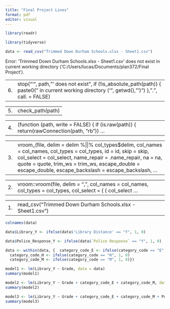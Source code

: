```yaml
---
title: "Final Project Lines"
format: pdf
editor: visual
---
```


```r
library(readr)
```

```r
library(tidyverse)
```

```r
data <- read_csv("Trimmed Down Durham Schools.xlsx - Sheet1.csv")
```

Error: 'Trimmed Down Durham Schools.xlsx - Sheet1.csv' does not exist in current working directory ('C:/Users/lucas/Documents/plan372/Final Project').

|     |                                                                                                                                                     |
|----:|-----------------------------------------------------------------------------------------------------------------------------------------------------|
| 6\. | stop("'", path, "' does not exist", if (!is_absolute_path(path)) { paste0(" in current working directory ('", getwd(), "')") }, ".", call. = FALSE) |

|     |                  |
|----:|------------------|
| 5\. | check_path(path) |

|     |                                                                                             |
|----:|---------------------------------------------------------------------------------------------|
| 4\. | (function (path, write = FALSE) { if (is.raw(path)) { return(rawConnection(path, "rb")) ... |

|     |                                                                                                                                                                                                                                                                                                  |
|----:|--------------------------------------------------------------------------------------------------------------------------------------------------------------------------------------------------------------------------------------------------------------------------------------------------|
| 3\. | vroom\_(file, delim = delim %\|\|% col_types\$delim, col_names = col_names, col_types = col_types, id = id, skip = skip, col_select = col_select, name_repair = .name_repair, na = na, quote = quote, trim_ws = trim_ws, escape_double = escape_double, escape_backslash = escape_backslash, ... |

|     |                                                                                                               |
|----:|---------------------------------------------------------------------------------------------------------------|
| 2\. | vroom::vroom(file, delim = ",", col_names = col_names, col_types = col_types, col_select = { { col_select ... |

|     |                                                           |
|----:|-----------------------------------------------------------|
| 1\. | read_csv("Trimmed Down Durham Schools.xlsx - Sheet1.csv") |

```r
colnames(data)
```

```r
data$Library_Y <- ifelse(data$'Library Distance' == "Y", 1, 0)
```

```r
data$Police_Response_Y <- ifelse(data$`Police Response` == "Y", 1, 0)
```

```r
data <- within(data, {  category_code_E <- ifelse(category_code == "E", 1, 0)
  category_code_H <- ifelse(category_code == "H", 1, 0)
  category_code_M <- ifelse(category_code == "M", 1, 0)})
```

```r
model1 <- lm(Library_Y ~ Grade, data = data)
summary(model1)
```

```r
model2 <- lm(Library_Y ~ Grade + category_code_E + category_code_M, data = data)
summary(model2)
```

```r
model3 <- lm(Library_Y ~ Grade + category_code_E + category_code_M + Police_Response_Y, data = data)
summary(model3)
```
